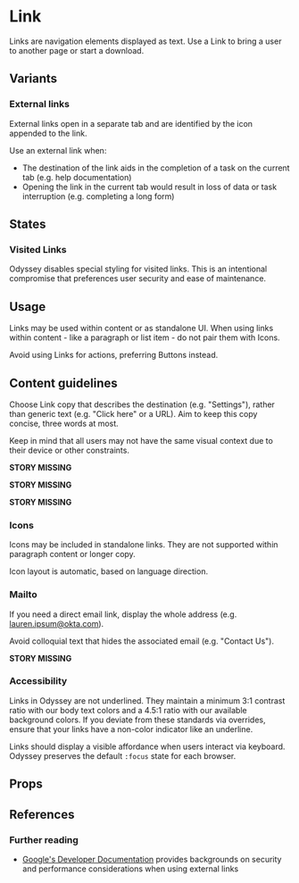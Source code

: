 
# Link

Links are navigation elements displayed as text. Use a Link to bring a user to another page or start a download.

## Variants

### External links

External links open in a separate tab and are identified by the <span class="sample--external-link-icon" aria-label="External link icon"></span> icon appended to the link.

Use an external link when:

- The destination of the link aids in the completion of a task on the current tab (e.g. help documentation)
- Opening the link in the current tab would result in loss of data or task interruption (e.g. completing a long form)

<Canvas>
  <Story id="components-link--external" />
</Canvas>

## States

### Visited Links

Odyssey disables special styling for visited links. This is an intentional compromise that preferences user security and ease of maintenance.

## Usage

Links may be used within content or as standalone UI. When using links within content - like a paragraph or list item - do not pair them with Icons.

Avoid using Links for actions, preferring Buttons instead.

## Content guidelines

Choose Link copy that describes the destination (e.g. "Settings"), rather than generic text (e.g. "Click here" or a URL). Aim to keep this copy concise, three words at most.

Keep in mind that all users may not have the same visual context due to their device or other constraints.

**STORY MISSING**

**STORY MISSING**

**STORY MISSING**

### Icons

Icons may be included in standalone links. They are not supported within paragraph content or longer copy.

Icon layout is automatic, based on language direction.

<Canvas>
  <Story id="components-link--with-icon" />
</Canvas>

### Mailto

If you need a direct email link, display the whole address (e.g. lauren.ipsum@okta.com).

Avoid colloquial text that hides the associated email (e.g. "Contact Us").

**STORY MISSING**

### Accessibility

Links in Odyssey are not underlined. They maintain a minimum 3:1 contrast ratio with our body text colors and a 4.5:1 ratio with our available background colors. If you deviate from these standards via overrides, ensure that your links have a non-color indicator like an underline.

Links should display a visible affordance when users interact via keyboard. Odyssey preserves the default `:focus` state for each browser.

## Props

<ArgsTable />

<ThemeTable componentThemeReducer={theme} />

## References

### Further reading

- [Google's Developer Documentation](https://developers.google.com/web/tools/lighthouse/audits/noopener) provides backgrounds on security and performance considerations when using external links
